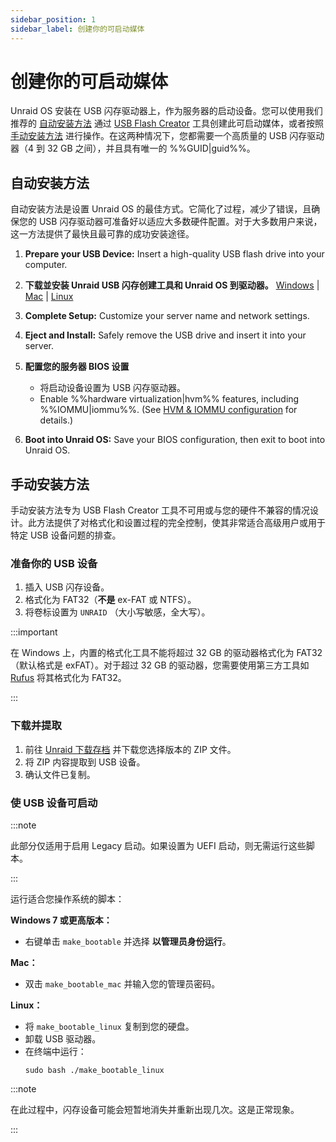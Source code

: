 ```yaml
---
sidebar_position: 1
sidebar_label: 创建你的可启动媒体
---
```


# 创建你的可启动媒体

Unraid OS 安装在 USB 闪存驱动器上，作为服务器的启动设备。您可以使用我们推荐的 [自动安装方法](./create-your-bootable-media.mdx#automated-install-method) 通过 [USB Flash Creator](https://unraid.net/download) 工具创建此可启动媒体，或者按照 [手动安装方法](./create-your-bootable-media.mdx#manual-install-method) 进行操作。在这两种情况下，您都需要一个高质量的 USB 闪存驱动器（4 到 32 GB 之间），并且具有唯一的 %%GUID|guid%%。

## 自动安装方法

自动安装方法是设置 Unraid OS 的最佳方式。它简化了过程，减少了错误，且确保您的 USB 闪存驱动器可准备好以适应大多数硬件配置。对于大多数用户来说，这一方法提供了最快且最可靠的成功安装途径。

1. **Prepare your USB Device:**
   Insert a high-quality USB flash drive into your computer.

2. **下载並安装 Unraid USB 闪存创建工具和 Unraid OS 到驱动器。**
   [Windows](https://releases.unraid.net/dl/stable/usb-creator.exe) | [Mac](https://releases.unraid.net/dl/stable/usb-creator.dmg) | [Linux](https://releases.unraid.net/dl/stable/usb-creator.deb)

3. **Complete Setup:**
   Customize your server name and network settings.

4. **Eject and Install:**
   Safely remove the USB drive and insert it into your server.

5. **配置您的服务器 BIOS 设置**
   - 将启动设备设置为 USB 闪存驱动器。
   - Enable %%hardware virtualization|hvm%% features, including %%IOMMU|iommu%%.  (See [HVM & IOMMU configuration](../../using-unraid-to/create-virtual-machines/overview-and-system-prep.mdx#hvm--iommu-what-they-enable) for details.)

6. **Boot into Unraid OS:**
   Save your BIOS configuration, then exit to boot into Unraid OS.

## 手动安装方法

手动安装方法专为 USB Flash Creator 工具不可用或与您的硬件不兼容的情况设计。此方法提供了对格式化和设置过程的完全控制，使其非常适合高级用户或用于特定 USB 设备问题的排查。

### 准备你的 USB 设备

1. 插入 USB 闪存设备。
2. 格式化为 FAT32（**不是** ex-FAT 或 NTFS）。
3. 将卷标设置为 `UNRAID` （大小写敏感，全大写）。

:::important

在 Windows 上，内置的格式化工具不能将超过 32 GB 的驱动器格式化为 FAT32（默认格式是 exFAT）。对于超过 32 GB 的驱动器，您需要使用第三方工具如 [Rufus](https://rufus.ie/en/) 将其格式化为 FAT32。

:::

### 下载并提取

1. 前往 [Unraid 下载存档](../../download_list.mdx) 并下载您选择版本的 ZIP 文件。
2. 将 ZIP 内容提取到 USB 设备。
3. 确认文件已复制。

### 使 USB 设备可启动

:::note

此部分仅适用于启用 Legacy 启动。如果设置为 UEFI 启动，则无需运行这些脚本。

:::

运行适合您操作系统的脚本：

**Windows 7 或更高版本：**

- 右键单击 `make_bootable` 并选择 **以管理员身份运行**。

**Mac：**

- 双击 `make_bootable_mac` 并输入您的管理员密码。

**Linux：**

- 将 `make_bootable_linux` 复制到您的硬盘。
- 卸载 USB 驱动器。
- 在终端中运行：
  ```
  sudo bash ./make_bootable_linux
  ```

:::note

在此过程中，闪存设备可能会短暂地消失并重新出现几次。这是正常现象。

:::
